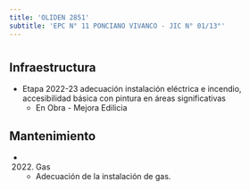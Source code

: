 ```yaml
---
title: 'OLIDEN 2851'
subtitle: 'EPC N° 11 PONCIANO VIVANCO - JIC N° 01/13°'
---
```


#
## Infraestructura

* Etapa 2022-23 adecuación instalación eléctrica e incendio, accesibilidad básica con pintura en áreas significativas 
    + En Obra - Mejora Edilicia 


## Mantenimiento

*  (2022) Gas 
    + Adecuación de la instalación de gas.







